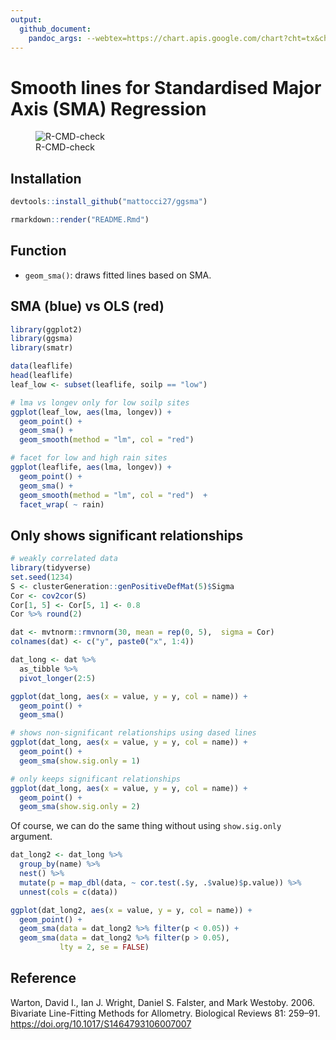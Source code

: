 ```yaml
---
output: 
  github_document:
    pandoc_args: --webtex=https://chart.apis.google.com/chart?cht=tx&chl=
---
```


# Smooth lines for Standardised Major Axis (SMA) Regression 

![R-CMD-check](https://github.com/mattocci27/ggsma/workflows/R-CMD-check/badge.svg?branch=master)

## Installation

````r
devtools::install_github("mattocci27/ggsma")
````

````r
rmarkdown::render("README.Rmd")
````

## Function

- `geom_sma()`: draws fitted lines based on SMA.

## SMA (blue) vs OLS (red)

```r
library(ggplot2)
library(ggsma)
library(smatr)

data(leaflife)
head(leaflife)
leaf_low <- subset(leaflife, soilp == "low")

# lma vs longev only for low soilp sites
ggplot(leaf_low, aes(lma, longev)) +
  geom_point() +
  geom_sma() +
  geom_smooth(method = "lm", col = "red") 
```

```r
# facet for low and high rain sites 
ggplot(leaflife, aes(lma, longev)) +
  geom_point() +
  geom_sma() +
  geom_smooth(method = "lm", col = "red")  +
  facet_wrap( ~ rain)
```

## Only shows significant relationships 

```r
# weakly correlated data
library(tidyverse)
set.seed(1234)
S <- clusterGeneration::genPositiveDefMat(5)$Sigma
Cor <- cov2cor(S)
Cor[1, 5] <- Cor[5, 1] <- 0.8
Cor %>% round(2)

dat <- mvtnorm::rmvnorm(30, mean = rep(0, 5),  sigma = Cor) 
colnames(dat) <- c("y", paste0("x", 1:4))

dat_long <- dat %>%
  as_tibble %>%
  pivot_longer(2:5)

ggplot(dat_long, aes(x = value, y = y, col = name)) +
  geom_point() +
  geom_sma()

# shows non-significant relationships using dased lines
ggplot(dat_long, aes(x = value, y = y, col = name)) +
  geom_point() +
  geom_sma(show.sig.only = 1)

# only keeps significant relationships 
ggplot(dat_long, aes(x = value, y = y, col = name)) +
  geom_point() +
  geom_sma(show.sig.only = 2)

```

Of course, we can do the same thing without using `show.sig.only` argument.

```r
dat_long2 <- dat_long %>%
  group_by(name) %>%
  nest() %>%
  mutate(p = map_dbl(data, ~ cor.test(.$y, .$value)$p.value)) %>%
  unnest(cols = c(data))

ggplot(dat_long2, aes(x = value, y = y, col = name)) +
  geom_point() +
  geom_sma(data = dat_long2 %>% filter(p < 0.05)) +
  geom_sma(data = dat_long2 %>% filter(p > 0.05),
           lty = 2, se = FALSE)
```

## Reference

Warton, David I., Ian J. Wright, Daniel S. Falster, and Mark Westoby. 2006. Bivariate Line-Fitting Methods for Allometry. Biological Reviews 81: 259–91. [https://doi.org/10.1017/S1464793106007007](https://doi.org/10.1017/S1464793106007007)
